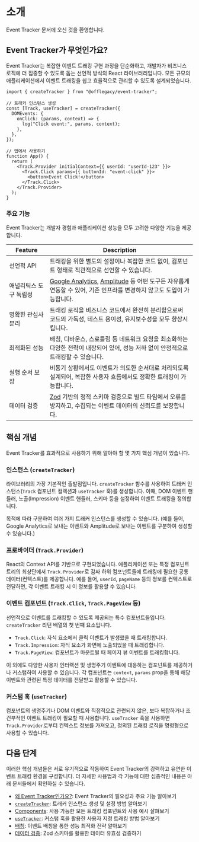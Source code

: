 # 소개

Event Tracker 문서에 오신 것을 환영합니다.

## Event Tracker가 무엇인가요?

Event Tracker는 복잡한 이벤트 트래킹 구현 과정을 단순화하고, 개발자가 비즈니스 로직에 더 집중할 수 있도록 돕는 선언적 방식의 React 라이브러리입니다. 모든 규모의 애플리케이션에서 이벤트 트래킹을 쉽고 효율적으로 관리할 수 있도록 설계되었습니다.

```tsx
import { createTracker } from "@offlegacy/event-tracker";

// 트래커 인스턴스 생성
const [Track, useTracker] = createTracker({
  DOMEvents: {
    onClick: (params, context) => {
      log("Click event:", params, context);
    },
  },
});

// 앱에서 사용하기
function App() {
  return (
    <Track.Provider initialContext={{ userId: "userId-123" }}>
      <Track.Click params={{ buttonId: "event-click" }}>
        <button>Event Click!</button>
      </Track.Click>
    </Track.Provider>
  );
}
```

### 주요 기능

Event Tracker는 개발자 경험과 애플리케이션 성능을 모두 고려한 다양한 기능을 제공합니다.

| Feature                | Description                                                                                                                                                                     |
| ---------------------- | ------------------------------------------------------------------------------------------------------------------------------------------------------------------------------- |
| 선언적 API             | 트래킹을 위한 별도의 설정이나 복잡한 코드 없이, 컴포넌트 형태로 직관적으로 선언할 수 있습니다.                                                                                  |
| 애널리틱스 도구 독립성 | [Google Analytics](https://analytics.google.com/), [Amplitude](https://amplitude.com/) 등 어떤 도구든 자유롭게 연동할 수 있어, 기존 인프라를 변경하지 않고도 도입이 가능합니다. |
| 명확한 관심사 분리     | 트래킹 로직을 비즈니스 코드에서 완전히 분리함으로써 코드의 가독성, 테스트 용이성, 유지보수성을 모두 향상시킵니다.                                                               |
| 최적화된 성능          | 배칭, 디바운스, 스로틀링 등 네트워크 요청을 최소화하는 다양한 전략이 내장되어 있어, 성능 저하 없이 안정적으로 트래킹할 수 있습니다.                                             |
| 실행 순서 보장         | 비동기 상황에서도 이벤트가 의도한 순서대로 처리되도록 설계되어, 복잡한 사용자 흐름에서도 정확한 트래킹이 가능합니다.                                                            |
| 데이터 검증            | [Zod](https://zod.dev/) 기반의 정적 스키마 검증으로 빌드 타임에서 오류를 방지하고, 수집되는 이벤트 데이터의 신뢰도를 보장합니다.                                                |

## 핵심 개념

Event Tracker를 효과적으로 사용하기 위해 알아야 할 몇 가지 핵심 개념이 있습니다.

### 인스턴스 (`createTracker`)

라이브러리의 가장 기본적인 출발점입니다. `createTracker` 함수를 사용하여 트래커 인스턴스(`Track` 컴포넌트 컬렉션과 `useTracker` 훅)를 생성합니다. 이때, DOM 이벤트 핸들러, 노출(Impression) 이벤트 핸들러, 스키마 등을 설정하여 이벤트 트래킹을 정의합니다.

목적에 따라 구분하여 여러 가지 트래커 인스턴스를 생성할 수 있습니다. (예를 들어, Google Analytics로 보내는 이벤트와 Amplitude로 보내는 이벤트를 구분하여 생성할 수 있습니다.)

### 프로바이더 (`Track.Provider`)

React의 Context API를 기반으로 구현되었습니다. 애플리케이션 또는 특정 컴포넌트 트리의 최상단에서 `Track.Provider`로 감싸 하위 컴포넌트들에 트래킹에 필요한 공통 데이터(컨텍스트)를 제공합니다. 예를 들어, `userId`, `pageName` 등의 정보를 컨텍스트로 전달하면, 각 이벤트 트래킹 시 이 정보를 활용할 수 있습니다.

### 이벤트 컴포넌트 (`Track.Click`, `Track.PageView` 등)

선언적으로 이벤트를 트래킹할 수 있도록 제공되는 특수 컴포넌트들입니다. `createTracker` 리턴 배열의 첫 번째 요소입니다.

- `Track.Click`: 자식 요소에서 클릭 이벤트가 발생했을 때 트래킹합니다.
- `Track.Impression`: 자식 요소가 화면에 노출되었을 때 트래킹합니다.
- `Track.PageView`: 컴포넌트가 마운트될 때 페이지 뷰 이벤트를 트래킹합니다.

이 외에도 다양한 사용자 인터랙션 및 생명주기 이벤트에 대응하는 컴포넌트를 제공하거나 커스텀하여 사용할 수 있습니다. 각 컴포넌트는 `context`, `params` prop을 통해 해당 이벤트와 관련된 특정 데이터를 전달받고 활용할 수 있습니다.

### 커스텀 훅 (`useTracker`)

컴포넌트의 생명주기나 DOM 이벤트와 직접적으로 관련되지 않은, 보다 복잡하거나 조건부적인 이벤트 트래킹이 필요할 때 사용합니다. `useTracker` 훅을 사용하면 `Track.Provider`로부터 컨텍스트 정보를 가져오고, 정의된 트래킹 로직을 명령형으로 사용할 수 있습니다.

## 다음 단계

이러한 핵심 개념들은 서로 유기적으로 작동하여 Event Tracker의 강력하고 유연한 이벤트 트래킹 환경을 구성합니다. 더 자세한 사용법과 각 기능에 대한 심층적인 내용은 아래 문서들에서 확인하실 수 있습니다.

- [왜 Event Tracker인가요?](/docs/why-event-tracker): Event Tracker의 필요성과 주요 기능 알아보기
- [`createTracker`](/docs/create-tracker): 트래커 인스턴스 생성 및 설정 방법 알아보기
- [Components](/docs/components): 사용 가능한 모든 트래킹 컴포넌트와 사용 예시 살펴보기
- [`useTracker`](/docs/use-tracker): 커스텀 훅을 활용한 사용자 지정 트래킹 방법 알아보기
- [배칭](/docs/batching): 이벤트 배칭을 통한 성능 최적화 전략 알아보기
- [데이터 검증](/docs/data-type-validation): Zod 스키마를 활용한 데이터 유효성 검증하기
